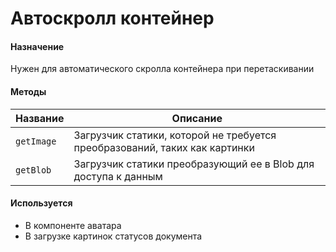 
# Автоскролл контейнер
<Meta title="Core/RenderProps/RenderAutoScroll" />

#### Назначение

Нужен для автоматического скролла контейнера при перетаскивании

#### Методы

| Название | Описание |
|---|---|
| `getImage` | Загрузчик статики, которой не требуется преобразований, таких как картинки |
| `getBlob` | Загрузчик статики преобразующий ее в Blob для доступа к данным |



#### Используется

* В компоненте аватара
* В загрузке картинок статусов документа
